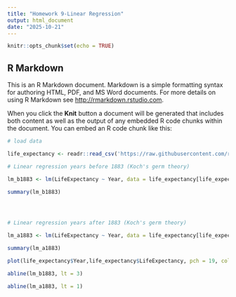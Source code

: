 ```yaml
---
title: "Homework 9-Linear Regression"
output: html_document
date: "2025-10-21"
---
```


```r
knitr::opts_chunk$set(echo = TRUE)
```

## R Markdown

This is an R Markdown document. Markdown is a simple formatting syntax for authoring HTML, PDF, and MS Word documents. For more details on using R Markdown see <http://rmarkdown.rstudio.com>.

When you click the **Knit** button a document will be generated that includes both content as well as the output of any embedded R code chunks within the document. You can embed an R code chunk like this:

```r

# load data

life_expectancy <- readr::read_csv('https://raw.githubusercontent.com/rfordatascience/tidytuesday/main/data/2023/2023-12-05/life_expectancy.csv')

```

```r

# Linear regression years before 1883 (Koch's germ theory)

lm_b1883 <- lm(LifeExpectancy ~ Year, data = life_expectancy[life_expectancy$Year < 1883,])

summary(lm_b1883)




# Linear regression years after 1883 (Koch's germ theory)

lm_a1883 <- lm(LifeExpectancy ~ Year, data = life_expectancy[life_expectancy$Year > 1883,])

summary(lm_a1883)

```

```r

plot(life_expectancy$Year,life_expectancy$LifeExpectancy, pch = 19, col = "grey", xlab = "Year of Birth", ylab = "Life Expectancy")

abline(lm_b1883, lt = 3)

abline(lm_a1883, lt = 1)

```
